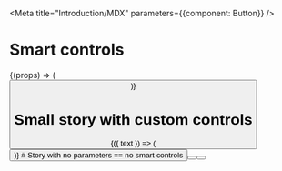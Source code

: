 
<Meta title="Introduction/MDX" parameters={{component: Button}} />


# Smart controls
<ComponentSource of={Button} title='Component source' />

<PropsTable of={Button} />


<Preview>
  <Story name="smart story">
    {(props) => (
      <Button label="default" {...props}/>
    )}  
  </Story>
</Preview>


# Small story with custom controls

<Preview>
  <Story name="small story" 
    controls={{
      text: {type: 'text', value: 'Hello'},
    }}
    >
    {({ text }) => (
      <Button label={text}/>
    )}  
  </Story>
</Preview>


<ControlsTable name="small story" />
# Story with no parameters == no smart controls

<Preview>
  <Story name="no controls">
      <Button label="Hello"/>
      <Button label="Second button"/>
  </Story>
</Preview>
